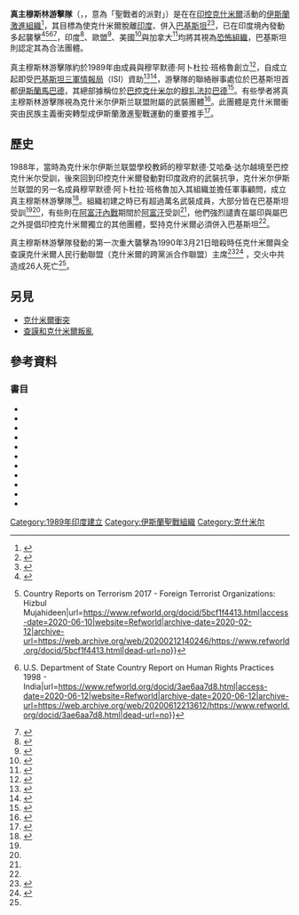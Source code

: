 {{Infobox militant organization
|name         = 真主穆斯林游擊隊<br>Hizb-ul-Mujahideen
|native_name  = {{Nastaliq|حزب المجاھدین}}

|image        = Hizbul Mujahideen logo.png
|caption      =
|ideology     = [[伊斯蘭主義|伊斯蘭主義]]、親巴基斯坦
|allegiance   = {{flag|Pakistan}}
|dates of operation = 1989年至今
|motives      = [[克什米爾|克什米爾]]脫離[[印度|印度]]、併入巴基斯坦。
|status       = 活動中
|leaders      = 
|war          = [[查謨和克什米爾叛亂|查謨和克什米爾叛亂]]
|headquarters ={{flag|巴基斯坦}}[[自由克什米爾|自由克什米爾]][[穆扎法拉巴德|穆扎法拉巴德]]
|designated_as_terror_group_by = {{plainlist|
* {{flag|India}}
* {{flag|European Union}}
* {{flag|Canada}}
* {{flag|United States}}
}}
|native_name_lang=ar}}
'''真主穆斯林游擊隊'''（{{lang-en|Hizbul Mujahideen}}，{{lang-ar|حزب المجاھدین}}，意為「聖戰者的派對」{{sfnp|Koessling, Faith, Unity, Discipline: The ISI of Pakistan|2016|p=193}}）是在在[[印控克什米爾|印控克什米爾]]活動的[[伊斯蘭恐怖主義|伊斯蘭激進組織]]<ref>{{harvp|Staniland, Organizing Insurgency|2012}}</ref>，其目標為使克什米爾脫離[[印度|印度]]、併入[[巴基斯坦|巴基斯坦]]<ref>{{Cite book |url=https://books.google.com/books?id=I2avL3aZzSEC&pg=PA180 |title=Pakistan: Nationalism Without A Nation |last=Jaffrelot |first=Christophe |date=2002-05-17 |publisher=Zed Books |isbn=9781842771174 |page=180 |access-date=2021-06-20 |archive-date=2021-03-23 |archive-url=https://web.archive.org/web/20210323221230/https://books.google.com/books?id=I2avL3aZzSEC&pg=PA180 |dead-url=no }}</ref><ref>{{harvp|Gunaratna & Yee, Handbook of Terrorism In The Asia-Pacific|2016|p=271}}</ref>，已在印度境內發動多起襲擊<ref>{{Cite web|title=Hizbul Mujahideen takes responsibility for attack on CRPF camp|url=https://www.ndtv.com/india-news/hizbul-mujahideen-takes-responsibility-for-attack-on-crpf-camp-516091|access-date=2020-06-10|website=NDTV.com|archive-date=2020-06-10|archive-url=https://web.archive.org/web/20200610194433/https://www.ndtv.com/india-news/hizbul-mujahideen-takes-responsibility-for-attack-on-crpf-camp-516091|dead-url=no}}</ref><ref>{{Cite web|last=Refugees|first=United Nations High Commissioner for|title=Refworld {{!}} Country Reports on Terrorism 2017 - Foreign Terrorist Organizations: Hizbul Mujahideen|url=https://www.refworld.org/docid/5bcf1f4413.html|access-date=2020-06-10|website=Refworld|archive-date=2020-02-12|archive-url=https://web.archive.org/web/20200212140246/https://www.refworld.org/docid/5bcf1f4413.html|dead-url=no}}</ref><ref>{{Cite web|last=Refugees|first=United Nations High Commissioner for|title=Refworld {{!}} U.S. Department of State Country Report on Human Rights Practices 1998 - India|url=https://www.refworld.org/docid/3ae6aa7d8.html|access-date=2020-06-12|website=Refworld|archive-date=2020-06-12|archive-url=https://web.archive.org/web/20200612213612/https://www.refworld.org/docid/3ae6aa7d8.html|dead-url=no}}</ref><ref>{{Cite book|last=Joshi|first=Manoj|url=https://books.google.com/books?id=pS5uAAAAMAAJ|title=The Lost Rebellion|date=1999-01-01|publisher=Penguin Books|isbn=978-0-14-027846-0|access-date=2021-09-19|archive-date=2016-06-17|archive-url=https://web.archive.org/web/20160617115507/https://books.google.com/books?id=pS5uAAAAMAAJ|dead-url=no}}</ref>，印度<ref name="MHA">{{Cite web|title=Banned Organisations|url=http://mha.nic.in/uniquepage.asp?id_pk=292|date=2013-01-29|publisher=Ministry of Home Affairs, Government of India|url-status=dead|archive-url=https://web.archive.org/web/20130129051543/http://mha.nic.in/uniquepage.asp?id_pk=292|archive-date=2013-01-29}}
</ref>、歐盟<ref name="EU">{{Cite web|title=Council Decision (CFSP) 2015/2430 of 21 December 2015|url=http://eur-lex.europa.eu/legal-content/EN/TXT/HTML/?uri=CELEX:32015D2430|date=2015-12-22|publisher=Official Journal of the European Union|access-date=2017-05-15|archive-date=2019-01-10|archive-url=https://web.archive.org/web/20190110171412/https://eur-lex.europa.eu/legal-content/EN/TXT/HTML/?uri=CELEX:32015D2430|dead-url=no}}</ref>、美國<ref name="US adds">{{cite news|date=2004-04-30|title=US adds 4 Indian outfits to terror list|newspaper=Rediff News|url=http://www.rediff.com/news/2004/apr/30us1.htm|access-date=2015-05-13|archive-date=2019-05-25|archive-url=https://web.archive.org/web/20190525030507/https://www.rediff.com/news/2004/apr/30us1.htm|dead-url=no}}</ref>與加拿大<ref>{{Cite news|title=Canada labels the Proud Boys, other neo-Nazi groups as terrorists|work=CBC|url=https://www.cbc.ca/news/politics/canada-proud-boys-terrorists-1.5899186|access-date=2021-02-04|archive-date=2021-12-20|archive-url=https://web.archive.org/web/20211220015427/https://www.cbc.ca/news/politics/canada-proud-boys-terrorists-1.5899186|dead-url=no}}</ref>均將其視為[[恐怖組織|恐怖組織]]，巴基斯坦則認定其為合法團體{{sfnp|Kiessling|2016|p=183}}。

真主穆斯林游擊隊約於1989年由{{le|克什米尔伊斯兰联盟|Jamaat-e-Islami Kashmir}}成員{{le|穆罕默德·艾哈桑·达尔|Muhammad Ahsan Dar}}與穆罕默德·阿卜杜拉·班格魯創立<ref>{{harvp|Staniland|2014|pp=76–77}}</ref>，自成立起即受[[巴基斯坦三軍情報局|巴基斯坦三軍情報局]]（ISI）資助<ref name="Sirrs 177">{{Cite book|url=https://books.google.com/books?id=SzGTDAAAQBAJ|title=Pakistan's Inter-Services Intelligence Directorate: Covert Action and Internal Operations|last=Sirrs|first=Owen L.|date=2016-07-01|publisher=Routledge|isbn=9781317196082|pages=177|access-date=2021-09-19|archive-date=2022-01-11|archive-url=https://web.archive.org/web/20220111113536/https://books.google.com/books?id=SzGTDAAAQBAJ|dead-url=no}}</ref><ref name="Kiessling 180">{{Cite book|url=https://books.google.com/books?id=y_cgDgAAQBAJ&pg=PT180|title=Faith, Unity, Discipline: The Inter-Service-Intelligence (ISI) of Pakistan|last=Kiessling|first=Hein|date=2016-11-15|publisher=Oxford University Press|isbn=9781849048637|ref=harv|access-date=2021-09-19|archive-date=2019-12-18|archive-url=https://web.archive.org/web/20191218070243/https://books.google.com/books?id=y_cgDgAAQBAJ&pg=PT180|dead-url=no}}</ref>{{sfnp|Staniland|2014|p=80}}，游擊隊的聯絡辦事處位於巴基斯坦首都[[伊斯蘭馬巴德|伊斯蘭馬巴德]]，其總部據稱位於[[巴控克什米尔|巴控克什米尔]]的[[穆扎法拉巴德|穆扎法拉巴德]]<ref name="ceasefire aborted">{{Cite web |first1=Jaideep E. |last1=Menon |first2=Narayanan M. |last2=Komerath |url=http://www.bharat-rakshak.com/MONITOR/ISSUE3-2/narayanan.html |title=The Hizbul-Mujahideen Ceasefire Who Aborted It? BHARAT RAKSHAK MONITOR: Volume 3(2); September – October 2000 |date=2009-01-09 |archive-url=https://web.archive.org/web/20090109055407/http://www.bharat-rakshak.com/MONITOR/ISSUE3-2/narayanan.html |archive-date=2009-01-09 |url-status=dead |access-date=2017-05-15 }}</ref>。有些學者將真主穆斯林游擊隊視為克什米尔伊斯兰联盟附屬的武裝團體<ref name=":18">{{Cite book|url=https://books.google.com/books?id=qM6kW9ZRMRkC|title=Demystifying Kashmir|last1=Behera|last2=Chadha|first2=Behera Navnita|date=2007|publisher=Pearson Education India|isbn=9788131708460|pages=154|access-date=2021-09-19|archive-date=2021-01-25|archive-url=https://web.archive.org/web/20210125050601/https://books.google.com/books?id=qM6kW9ZRMRkC|dead-url=no}}</ref>{{sfnp|Kiessling|2016|p=180}}。此團體是克什米爾衝突由民族主義衝突轉型成伊斯蘭激進聖戰運動的重要推手<ref>{{harvp|Garner, Chechnya and Kashmir: The Jihadist Evolution|2013|p=423}}</ref>。

== 歷史 ==
1988年，當時為克什米尔伊斯兰联盟學校教師的穆罕默德·艾哈桑·达尔越境至巴控克什米尔受訓，後來回到印控克什米爾發動對印度政府的武裝抗爭，克什米尔伊斯兰联盟的另一名成員穆罕默德·阿卜杜拉·班格魯加入其組織並擔任軍事顧問，成立真主穆斯林游擊隊<ref name="rediff">{{Cite web|url=https://www.rediff.com/news/2000/jul/31hizb.htm|title=rediff.com Special: What's the Hizbul Mujahideen?|website=www.rediff.com|access-date=2019-03-20|archive-date=2020-09-03|archive-url=https://web.archive.org/web/20200903202021/https://www.rediff.com/news/2000/jul/31hizb.htm|dead-url=no}}</ref>。組織初建之時已有超過萬名武裝成員，大部分皆在巴基斯坦受訓<ref name="ceasefire aborted"/><ref name="rediff"/>，有些則在[[阿富汗內戰|阿富汗內戰]]期間於[[阿富汗|阿富汗]]受訓<ref name=":18"/>，他們強烈譴責在屬印與屬巴之外提倡印控克什米爾獨立的其他團體，堅持克什米爾必須併入巴基斯坦<ref name="rediff"/>。

真主穆斯林游擊隊發動的第一次重大襲擊為1990年3月21日暗殺時任克什米爾{{le|米爾威茲|Mirwaiz}}與全查謨克什米爾人民行動聯盟（克什米爾的跨黨派合作聯盟）主席{{le|穆罕默德·法魯克·沙阿|Mohammad Farooq Shah}}<ref>{{Cite news|url=https://www.csmonitor.com/1983/0610/061054.html|title=Strategic Kashmir is divided by conflicting loyalties|date=10 June 1983|work=Christian Science Monitor|access-date=20 March 2019|issn=0882-7729|archive-date=2017-10-12|archive-url=https://web.archive.org/web/20171012042331/https://m.csmonitor.com/1983/0610/061054.html|dead-url=no}}</ref><ref>{{Cite web|url=https://timesofindia.indiatimes.com/india/SC-upholds-life-sentence-for-killer-of-Mirwaizs-father/articleshow/6197533.cms|title=SC upholds life sentence for killer of Mirwaiz's father - Times of India|website=The Times of India|access-date=20 March 2019|archive-date=2019-11-11|archive-url=https://web.archive.org/web/20191111083102/https://timesofindia.indiatimes.com/india/SC-upholds-life-sentence-for-killer-of-Mirwaizs-father/articleshow/6197533.cms|dead-url=no}}</ref> ，交火中共造成26人死亡<ref name="rediff"/>。

== 另見 ==
* [[克什米爾衝突|克什米爾衝突]]
* [[查謨和克什米爾叛亂|查謨和克什米爾叛亂]]

== 參考資料 ==
{{reflist|2}}

===書目===
* {{citation |last=Bhatnagar |first=Gaurav |title=The Islamicization of Politics: Motivations for Violence in Kashmir |journal=The Journal of Politics and Society |volume=20 |number=1 |year=2009 |url=http://academiccommons.columbia.edu/download/fedora_content/download/ac:170240/CONTENT/2009_Bhatnagar.pdf |pages=13–14 |ref={{sfnref|Bhatnagar, The Islamicization of Politics|2009}} |accessdate=2021-09-19 |archive-date=2016-03-05 |archive-url=https://web.archive.org/web/20160305175812/http://academiccommons.columbia.edu/download/fedora_content/download/ac:170240/CONTENT/2009_Bhatnagar.pdf |dead-url=no }}
* {{cite book |first=Sumantra |last=Bose |author-link=Sumantra Bose |title=Kashmir: Roots of Conflict, Paths to Peace |publisher=Harvard University Press |year=2003 |url=https://archive.org/details/00book939526581 |via=archive.org |isbn=978-0-674-01173-1 }}
* {{cite journal |last1=Fair |first1=C. Christine |author-link=C. Christine Fair |title=Insights from a Database of Lashkar-e-Taiba and Hizb-ul-Mujahideen Militants |journal=Journal of Strategic Studies |volume=37 |issue=2 |year=2013 |pages=259–290 |issn=0140-2390 |doi=10.1080/01402390.2013.811647 |s2cid=154750998 |ref={{sfnref|Fair, Insights from a Database of LeT and HM Militants|2013}}}}
* {{citation |last=Farman Ali |first=Rao |author-link=Rao Farman Ali |title=History of Armed Struggles in Kashmir |publisher=JayKay Books |location=Srinagar |url=https://www.amazon.in/HISTORY-ARMED-STRUGGLES-KASHMIR-Farman/dp/B071GFRXZD |year=2017 |ref={{sfnref|Farman Ali, History of Armed Struggles in Kashmir|2017}} |isbn=9789383908646 |accessdate=2021-09-19 |archive-date=2022-01-11 |archive-url=https://web.archive.org/web/20220111132933/https://www.amazon.in/HISTORY-ARMED-STRUGGLES-KASHMIR-Farman/dp/B071GFRXZD |dead-url=no }}
* {{cite journal |last1=Garner |first1=George |title=Chechnya and Kashmir: The Jihadist Evolution of Nationalism to Jihad and Beyond |journal=Terrorism and Political Violence |volume=25 |issue=3 |year=2013 |pages=419–434 |issn=0954-6553 |doi=10.1080/09546553.2012.664202 |s2cid=143798822 |ref={{sfnref|Garner, Chechnya and Kashmir: The Jihadist Evolution|2013}}}}
* {{citation |last=Jamal |first=Arif |title=Shadow War: The Untold Story of Jihad in Kashmir |url=https://books.google.com/books?id=TNO5MAAACAAJ |year=2009 |publisher=Melville House |isbn=978-1-933633-59-6 |ref={{sfnref|Jamal, Shadow War|2009}} |accessdate=2021-09-19 |archive-date=2022-01-04 |archive-url=https://web.archive.org/web/20220104142348/https://books.google.com/books?id=TNO5MAAACAAJ |dead-url=no }}
* {{citation |last=Kiessling |first=Hein |title=Faith, Unity, Discipline: The Inter-Service-Intelligence (ISI) of Pakistan |url=https://books.google.com/books?id=y_cgDgAAQBAJ&pg=PT180 |year=2016 |publisher=Hurst |isbn=978-1-84904-863-7 |ref={{sfnref|Koessling, Faith, Unity, Discipline: The ISI of Pakistan|2016}} |accessdate=2021-09-19 |archive-date=2019-12-18 |archive-url=https://web.archive.org/web/20191218070243/https://books.google.com/books?id=y_cgDgAAQBAJ&pg=PT180 |dead-url=no }}
* {{cite book |first=Santhanam |last=K. |title=Jihadis in Jammu and Kashmir: A Portrait Gallery |publisher=SAGE Publications |work=Institute for Defence Studies and Analyses |year=2003 |url=https://books.google.com/books?id=3ACMe9WBdNAC&pg=PA128 |isbn=978-0-674-01173-1 |pages=128 |ref={{sfnref|Santhana,, Jihadis in Jammu and Kashmir|2003}} |access-date=2021-09-19 |archive-date=2022-01-13 |archive-url=https://web.archive.org/web/20220113093135/https://books.google.com/books?id=3ACMe9WBdNAC&pg=PA128 |dead-url=no }}
* {{citation |last=Sirrs |first=Owen L. |title=Pakistan's Inter-Services Intelligence Directorate: Covert Action and Internal Operations |url=https://books.google.com/books?id=SzGTDAAAQBAJ&pg=PT177 |date=2016 |publisher=Routledge |isbn=978-1-317-19609-9 |page=177 |ref={{sfnref|Sirrs, Pakistan's Inter-Services Intelligence Directorate|2016}} |accessdate=2021-09-19 |archive-date=2021-09-19 |archive-url=https://web.archive.org/web/20210919051942/https://books.google.com/books?id=SzGTDAAAQBAJ&pg=PT177 |dead-url=no }}
* {{citation |last=Staniland |first=Paul |title=Networks of Rebellion: Explaining Insurgent Cohesion and Collapse |url=https://books.google.com/books?id=E75fAwAAQBAJ&pg=PA77 |date=2014 |publisher=Cornell University Press |isbn=978-0-8014-7102-5 |accessdate=2021-09-19 |archive-date=2022-01-11 |archive-url=https://web.archive.org/web/20220111113538/https://books.google.com/books?id=E75fAwAAQBAJ&pg=PA77 |dead-url=no }}
* {{citation |last=Swami |first=Praveen |author-link=Praveen Swami |title=India, Pakistan and the Secret Jihad: The covert war in Kashmir, 1947-2004 |series=Asian Security Studies |publisher=Routledge |year=2007 |url=https://books.google.com/books?id=Vrl8AgAAQBAJ |isbn=978-0-415-40459-4 |ref={{sfnref|Swami, India, Pakistan and the Secret Jihad|2007}} |accessdate=2021-09-19 |archive-date=2021-10-09 |archive-url=https://web.archive.org/web/20211009174356/https://books.google.com/books?id=Vrl8AgAAQBAJ |dead-url=no }}

[[Category:1989年印度建立|Category:1989年印度建立]]
[[Category:伊斯蘭聖戰組織|Category:伊斯蘭聖戰組織]]
[[Category:克什米尔|Category:克什米尔]]